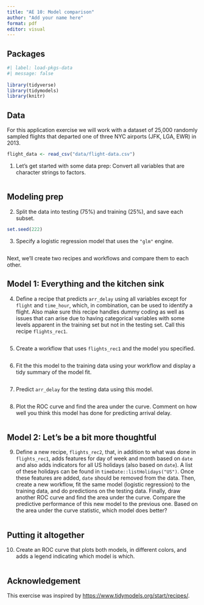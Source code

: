 ```yaml
---
title: "AE 10: Model comparison"
author: "Add your name here"
format: pdf
editor: visual
---
```


## Packages

```r
#| label: load-pkgs-data
#| message: false
 
library(tidyverse)
library(tidymodels)
library(knitr)
```

## Data

For this application exercise we will work with a dataset of 25,000 randomly sampled flights that departed one of three NYC airports (JFK, LGA, EWR) in 2013.

```r
flight_data <- read_csv("data/flight-data.csv")
```

1.  Let's get started with some data prep: Convert all variables that are character strings to factors.

```r

```

## Modeling prep

2.  Split the data into testing (75%) and training (25%), and save each subset.

```r
set.seed(222)


```

3.  Specify a logistic regression model that uses the `"glm"` engine.

```r

```

Next, we'll create two recipes and workflows and compare them to each other.

## Model 1: Everything and the kitchen sink

4.  Define a recipe that predicts `arr_delay` using all variables except for `flight` and `time_hour`, which, in combination, can be used to identify a flight. Also make sure this recipe handles dummy coding as well as issues that can arise due to having categorical variables with some levels apparent in the training set but not in the testing set. Call this recipe `flights_rec1`.

```r

```

5.  Create a workflow that uses `flights_rec1` and the model you specified.

```r

```

6.  Fit the this model to the training data using your workflow and display a tidy summary of the model fit.

```r

```

7.  Predict `arr_delay` for the testing data using this model.

```r

```

8.  Plot the ROC curve and find the area under the curve. Comment on how well you think this model has done for predicting arrival delay.

```r

```

## Model 2: Let's be a bit more thoughtful

9.  Define a new recipe, `flights_rec2`, that, in addition to what was done in `flights_rec1`, adds features for day of week and month based on `date` and also adds indicators for all US holidays (also based on `date`). A list of these holidays can be found in `timeDate::listHolidays("US")`. Once these features are added, `date` should be removed from the data. Then, create a new workflow, fit the same model (logistic regression) to the training data, and do predictions on the testing data. Finally, draw another ROC curve and find the area under the curve. Compare the predictive performance of this new model to the previous one. Based on the area under the curve statistic, which model does better?

```r

```

## Putting it altogether

10. Create an ROC curve that plots both models, in different colors, and adds a legend indicating which model is which.

```r

```

## Acknowledgement

This exercise was inspired by <https://www.tidymodels.org/start/recipes/>.
